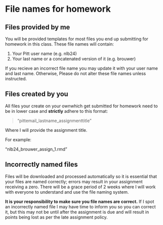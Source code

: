 # File names for homework {#file_names}

## Files provided by me 

You will be provided templates for most files you end up submitting for homework in this class.  These file names will contain:

1. Your Pitt user name (e.g. nlb24)
1. Your last name or a concatenated version of it (e.g. brouwer)

If you recieve an incorrect file name you may update it with your user name and last name.  Otherwise, Please do not alter these file names unless instructed.


## Files created by you

All files your create on your ownwhich get submitted for homework need to be in lower case and **strictly** adhere to this format:

> "pittemail_lastname_assignmenttitle"

Where I will provide the assignment title.  

For example:

"nlb24_brouwer_assign_1.rmd"

## Incorrectly named files

Files will be downloaded and processed automatically so it is essential that your files are named correctly; errors may result in your assignment receiving a zero.  There will be a grace period of 2 weeks where I will work with everyone to understand and use the file naming system.

**It is your responsibility to make sure you file names are correct.**  If I spot an incorrectly named file I may have time to inform you so you can correct it, but this may not be until after the assignment is due and will result in points being lost as per the late assignment policy.
